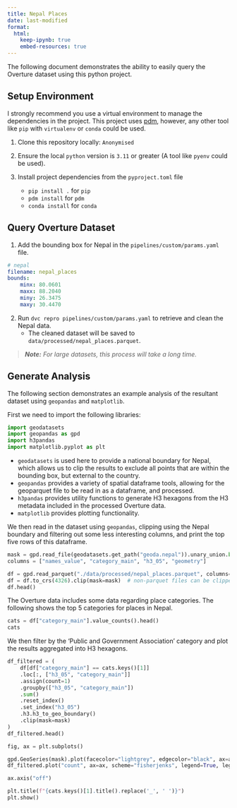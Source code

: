 ```yaml
---
title: Nepal Places
date: last-modified
format: 
  html:
    keep-ipynb: true
    embed-resources: true
---
```


The following document demonstrates the ability to easily query the Overture dataset using this python project. 

## Setup Environment

I strongly recommend you use a virtual environment to manage the dependencies in the project. This project uses [pdm](https://pdm.fming.dev/), however, any other tool like `pip` with `virtualenv` or `conda` could be used.

1. Clone this repository locally: `Anonymised`

2. Ensure the local `python` version is `3.11` or greater (A tool like `pyenv` could be used).

3. Install project dependencies from the `pyproject.toml` file
    - `pip install .` for `pip`
    - `pdm install` for `pdm`
    - `conda install` for `conda`

## Query Overture Dataset

1. Add the bounding box for Nepal in the `pipelines/custom/params.yaml` file.

```yaml
# nepal
filename: nepal_places
bounds:
    minx: 80.0601
    maxx: 88.2040
    miny: 26.3475
    maxy: 30.4470
```

2. Run `dvc repro pipelines/custom/params.yaml` to retrieve and clean the Nepal data.
    - The cleaned dataset will be saved to `data/processed/nepal_places.parquet`.

> _**Note:** For large datasets, this process will take a long time._

## Generate Analysis

The following section demonstrates an example analysis of the resultant dataset using `geopandas` and `matplotlib`.

First we need to import the following libraries:

```python
import geodatasets
import geopandas as gpd
import h3pandas
import matplotlib.pyplot as plt
```

- `geodatasets` is used here to provide a national boundary for Nepal, which allows us to clip the results to exclude all points that are within the bounding box, but external to the country.
- `geopandas` provides a variety of spatial dataframe tools, allowing for the geoparquet file to be read in as a dataframe, and processed.
- `h3pandas` provides utility functions to generate H3 hexagons from the H3 metadata included in the processed Overture data.
- `matplotlib` provides plotting functionality.

We then read in the dataset using `geopandas`, clipping using the Nepal boundary and filtering out some less interesting columns, and print the top five rows of this dataframe. 

```python
mask = gpd.read_file(geodatasets.get_path("geoda.nepal")).unary_union.buffer(0.01)
columns = ["names_value", "category_main", "h3_05", "geometry"]

df = gpd.read_parquet("./data/processed/nepal_places.parquet", columns=columns)
df = df.to_crs(4326).clip(mask=mask)  # non-parquet files can be clipped when read in
df.head()
```

The Overture data includes some data regarding place categories. The following shows the top 5 categories for places in Nepal.

```python
cats = df["category_main"].value_counts().head()
cats
```

We then filter by the 'Public and Government Association' category and plot the results aggregated into H3 hexagons.

```python
df_filtered = (
    df[df["category_main"] == cats.keys()[1]]
    .loc[:, ["h3_05", "category_main"]]
    .assign(count=1)
    .groupby(["h3_05", "category_main"])
    .sum()
    .reset_index()
    .set_index("h3_05")
    .h3.h3_to_geo_boundary()
    .clip(mask=mask)
)
df_filtered.head()
```

```python
fig, ax = plt.subplots()

gpd.GeoSeries(mask).plot(facecolor="lightgrey", edgecolor="black", ax=ax)
df_filtered.plot("count", ax=ax, scheme="fisherjenks", legend=True, legend_kwds={"frameon":False})

ax.axis("off")

plt.title(f"{cats.keys()[1].title().replace('_', ' ')}")
plt.show()
```
